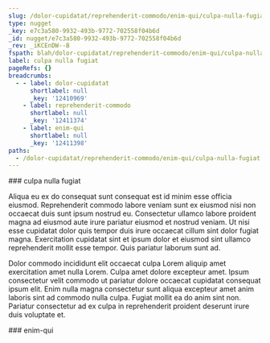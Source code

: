 ```yaml
---
slug: /dolor-cupidatat/reprehenderit-commodo/enim-qui/culpa-nulla-fugiat
type: nugget
_key: e7c3a580-9932-493b-9772-702558f04b6d
_id: nugget/e7c3a580-9932-493b-9772-702558f04b6d
_rev: _iKCEnDW--B
fspath: blah/dolor-cupidatat/reprehenderit-commodo/enim-qui/culpa-nulla-fugiat.md
label: culpa nulla fugiat
pageRefs: {}
breadcrumbs:
  - - label: dolor-cupidatat
      shortlabel: null
      _key: '12410969'
    - label: reprehenderit-commodo
      shortlabel: null
      _key: '12411374'
    - label: enim-qui
      shortlabel: null
      _key: '12411398'
paths:
  - /dolor-cupidatat/reprehenderit-commodo/enim-qui/culpa-nulla-fugiat
---
```


<NuggetArea>
<Nugget slug="/dolor-cupidatat/reprehenderit-commodo/enim-qui/culpa-nulla-fugiat" type="nugget" _key="e7c3a580-9932-493b-9772-702558f04b6d" _id="nugget/e7c3a580-9932-493b-9772-702558f04b6d" _rev="_iKCEnDW--B" fspath="blah/dolor-cupidatat/reprehenderit-commodo/enim-qui/culpa-nulla-fugiat.md" label="culpa nulla fugiat" paths="/dolor-cupidatat/reprehenderit-commodo/enim-qui/culpa-nulla-fugiat">
<NuggetBody>
### culpa nulla fugiat

Aliqua eu ex do consequat sunt consequat est id minim esse officia eiusmod. Reprehenderit commodo labore veniam sunt ex eiusmod nisi non occaecat duis sunt ipsum nostrud eu. Consectetur ullamco labore proident magna ad eiusmod aute irure pariatur eiusmod et nostrud veniam. Ut nisi esse cupidatat dolor quis tempor duis irure occaecat cillum sint dolor fugiat magna. Exercitation cupidatat sint et ipsum dolor et eiusmod sint ullamco reprehenderit mollit esse tempor. Quis pariatur laborum sunt ad.

Dolor commodo incididunt elit occaecat culpa Lorem aliquip amet exercitation amet nulla Lorem. Culpa amet dolore excepteur amet. Ipsum consectetur velit commodo ut pariatur dolore occaecat cupidatat consequat ipsum elit. Enim nulla magna consectetur sunt aliqua excepteur amet anim laboris sint ad commodo nulla culpa. Fugiat mollit ea do anim sint non. Pariatur consectetur ad ex culpa in reprehenderit proident deserunt irure duis voluptate et.

</NuggetBody>
<Breadcrumbs>
<Crumbs>
<Crumb _key="12410969" label="dolor-cupidatat" /><Crumb _key="12411374" label="reprehenderit-commodo" /><Crumb _key="12411398" label="enim-qui" />
</Crumbs>
</Breadcrumbs>
</Nugget>

<NuggetsInbound>
</NuggetsInbound>
<NuggetsOutbound>
</NuggetsOutbound>
</NuggetArea>
<PassagesInbound>
<Passage direction="inbound" type="passage" _key="12411398" _id="passage/12411398" _rev="_iKCEnDW--A" label="enim-qui" passage="enim-qui" fspath="blah/dolor-cupidatat/reprehenderit-commodo/enim-qui" paths="/dolor-cupidatat/reprehenderit-commodo/enim-qui" slug="/dolor-cupidatat/reprehenderit-commodo/enim-qui">
<NuggetBody>
### enim-qui

</NuggetBody>
<Breadcrumbs>
<Crumbs>
<Crumb _key="12410969" label="dolor-cupidatat" /><Crumb _key="12411374" label="reprehenderit-commodo" />
</Crumbs>
</Breadcrumbs>
</Passage>

</PassagesInbound>
<PassagesOutbound>
</PassagesOutbound>